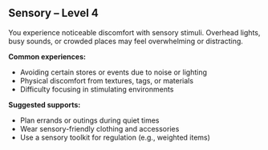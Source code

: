 ## Sensory – Level 4

You experience noticeable discomfort with sensory stimuli. Overhead lights, busy sounds, or crowded places may feel overwhelming or distracting.

**Common experiences:**
- Avoiding certain stores or events due to noise or lighting
- Physical discomfort from textures, tags, or materials
- Difficulty focusing in stimulating environments

**Suggested supports:**
- Plan errands or outings during quiet times
- Wear sensory-friendly clothing and accessories
- Use a sensory toolkit for regulation (e.g., weighted items)